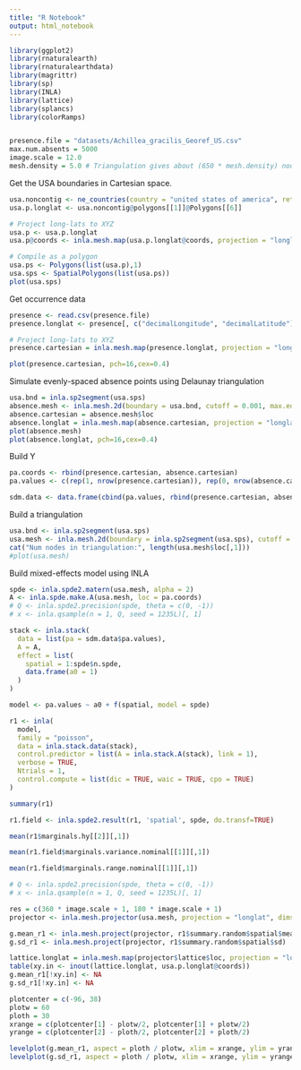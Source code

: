 ---
title: "R Notebook"
output: html_notebook
---

```{r}
library(ggplot2)
library(rnaturalearth)
library(rnaturalearthdata)
library(magrittr)
library(sp)
library(INLA)
library(lattice)
library(splancs)
library(colorRamps)


presence.file = "datasets/Achillea_gracilis_Georef_US.csv"
max.num.absents = 5000
image.scale = 12.0
mesh.density = 5.0 # Triangulation gives about (650 * mesh.density) nodes

```


Get the USA boundaries in Cartesian space.

```{r}
usa.noncontig <- ne_countries(country = "united states of america", returnclass = "sp")
usa.p.longlat <- usa.noncontig@polygons[[1]]@Polygons[[6]]

# Project long-lats to XYZ
usa.p <- usa.p.longlat
usa.p@coords <- inla.mesh.map(usa.p.longlat@coords, projection = "longlat")

# Compile as a polygon
usa.ps <- Polygons(list(usa.p),1)
usa.sps <- SpatialPolygons(list(usa.ps))
plot(usa.sps)
```

Get occurrence data

```{r}
presence <- read.csv(presence.file)
presence.longlat <- presence[, c("decimalLongitude", "decimalLatitude")]

# Project long-lats to XYZ
presence.cartesian = inla.mesh.map(presence.longlat, projection = "longlat")

plot(presence.cartesian, pch=16,cex=0.4)
```

Simulate evenly-spaced absence points using Delaunay triangulation

```{r}
usa.bnd = inla.sp2segment(usa.sps)
absence.mesh <- inla.mesh.2d(boundary = usa.bnd, cutoff = 0.001, max.edge = c(0.01), n = 4, offset = 0.01, max.n = max.num.absents)
absence.cartesian = absence.mesh$loc
absence.longlat = inla.mesh.map(absence.cartesian, projection = "longlat", inverse = FALSE)
plot(absence.mesh)
plot(absence.longlat, pch=16,cex=0.4)
```

Build Y

```{r}
pa.coords <- rbind(presence.cartesian, absence.cartesian)
pa.values <- c(rep(1, nrow(presence.cartesian)), rep(0, nrow(absence.cartesian)))

sdm.data <- data.frame(cbind(pa.values, rbind(presence.cartesian, absence.cartesian)))
```

Build a triangulation

```{r}
usa.bnd <- inla.sp2segment(usa.sps)
usa.mesh <- inla.mesh.2d(boundary = inla.sp2segment(usa.sps), cutoff = .005 / mesh.density, max.edge = c(0.05, 0.5) / mesh.density)
cat("Num nodes in triangulation:", length(usa.mesh$loc[,1]))
#plot(usa.mesh)
```

Build mixed-effects model using INLA

```{r}

spde <- inla.spde2.matern(usa.mesh, alpha = 2)
A <- inla.spde.make.A(usa.mesh, loc = pa.coords)
# Q <- inla.spde2.precision(spde, theta = c(0, -1))
# x <- inla.qsample(n = 1, Q, seed = 1235L)[, 1]

stack <- inla.stack(
  data = list(pa = sdm.data$pa.values),
  A = A,
  effect = list(
    spatial = 1:spde$n.spde,
    data.frame(a0 = 1)
  )
)

model <- pa.values ~ a0 + f(spatial, model = spde)

r1 <- inla(
  model,
  family = "poisson",
  data = inla.stack.data(stack),
  control.predictor = list(A = inla.stack.A(stack), link = 1),
  verbose = TRUE,
  Ntrials = 1,
  control.compute = list(dic = TRUE, waic = TRUE, cpo = TRUE)
)

summary(r1)

r1.field <- inla.spde2.result(r1, 'spatial', spde, do.transf=TRUE)

mean(r1$marginals.hy[[2]][,1])

mean(r1.field$marginals.variance.nominal[[1]][,1])

mean(r1.field$marginals.range.nominal[[1]][,1])

```


```{r}
# Q <- inla.spde2.precision(spde, theta = c(0, -1))
# x <- inla.qsample(n = 1, Q, seed = 1235L)[, 1]

res = c(360 * image.scale + 1, 180 * image.scale + 1)
projector <- inla.mesh.projector(usa.mesh, projection = "longlat", dims = res)

g.mean_r1 <- inla.mesh.project(projector, r1$summary.random$spatial$mean)
g.sd_r1 <- inla.mesh.project(projector, r1$summary.random$spatial$sd)

lattice.longlat = inla.mesh.map(projector$lattice$loc, projection = "longlat", inverse = FALSE)
table(xy.in <- inout(lattice.longlat, usa.p.longlat@coords))
g.mean_r1[!xy.in] <- NA
g.sd_r1[!xy.in] <- NA

plotcenter = c(-96, 38)
plotw = 60
ploth = 30
xrange = c(plotcenter[1] - plotw/2, plotcenter[1] + plotw/2)
yrange = c(plotcenter[2] - ploth/2, plotcenter[2] + ploth/2)

levelplot(g.mean_r1, aspect = ploth / plotw, xlim = xrange, ylim = yrange, xlab = "Longitude", ylab = "Latitude", row.values = projector$x, column.values = projector$y, col.regions = matlab.like2(64))
levelplot(g.sd_r1, aspect = ploth / plotw, xlim = xrange, ylim = yrange, xlab = "Longitude", ylab = "Latitude", row.values = projector$x, column.values = projector$y, col.regions = matlab.like2(64))
```